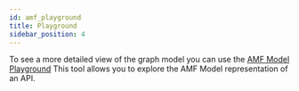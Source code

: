 ```yaml
---
id: amf_playground
title: Playground
sidebar_position: 4
---
```


To see a more detailed view of the graph model you can use the [AMF Model Playground](https://amf-model-playground.herokuapp.com) This tool allows you to explore the AMF Model representation of an API.